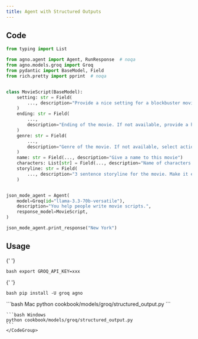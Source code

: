 ```yaml
---
title: Agent with Structured Outputs
---
```


## Code

```python cookbook/models/groq/structured_output.py
from typing import List

from agno.agent import Agent, RunResponse  # noqa
from agno.models.groq import Groq
from pydantic import BaseModel, Field
from rich.pretty import pprint  # noqa


class MovieScript(BaseModel):
    setting: str = Field(
        ..., description="Provide a nice setting for a blockbuster movie."
    )
    ending: str = Field(
        ...,
        description="Ending of the movie. If not available, provide a happy ending.",
    )
    genre: str = Field(
        ...,
        description="Genre of the movie. If not available, select action, thriller or romantic comedy.",
    )
    name: str = Field(..., description="Give a name to this movie")
    characters: List[str] = Field(..., description="Name of characters for this movie.")
    storyline: str = Field(
        ..., description="3 sentence storyline for the movie. Make it exciting!"
    )


json_mode_agent = Agent(
    model=Groq(id="llama-3.3-70b-versatile"),
    description="You help people write movie scripts.",
    response_model=MovieScript,
)

json_mode_agent.print_response("New York")
```

## Usage

<Steps>
  <Snippet file="create-venv-step.mdx" />

{' '}

<Step title="Set your API key">```bash export GROQ_API_KEY=xxx ```</Step>

{' '}

<Step title="Install libraries">```bash pip install -U groq agno ```</Step>

  <Step title="Run Agent">
    <CodeGroup>
    ```bash Mac
    python cookbook/models/groq/structured_output.py
    ```

    ```bash Windows
    python cookbook/models/groq/structured_output.py
    ```
    </CodeGroup>

  </Step>
</Steps>
